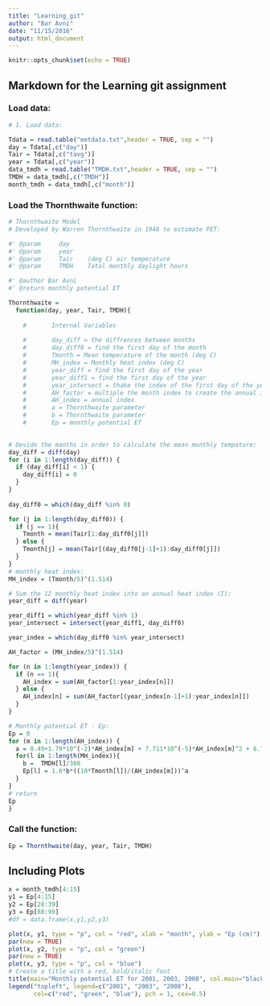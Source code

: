 ```yaml
---
title: "Learning_git"
author: "Bar Avni"
date: "11/15/2016"
output: html_document
---
```


```r
knitr::opts_chunk$set(echo = TRUE)
```

## Markdown for the Learning git assignment

### Load data:
```r
# 1. Load data:

Tdata = read.table("metdata.txt",header = TRUE, sep = "")
day = Tdata[,c("day")]
Tair = Tdata[,c("tavg")]
year = Tdata[,c("year")]
data_tmdh = read.table("TMDH.txt",header = TRUE, sep = "")
TMDH = data_tmdh[,c("TMDH")]
month_tmdh = data_tmdh[,c("month")]
```

### Load the Thornthwaite function: 

```r

# Thornthwaite Model
# Developed by Warren Thornthwaite in 1948 to estimate PET:

#' @param     day
#' @param     year    
#' @param     Tair    (deg C) air temperature
#' @param     TMDH    Total monthly daylight hours

#' @author Bar Avni 
#' @return monthly potential ET 

Thornthwaite = 
  function(day, year, Tair, TMDH){
    
    #       Internal Variables
    
    #       day_diff = the diffrences between months
    #       day_diff0 = find the first day of the month
    #       Tmonth = Mean temperature of the month (deg C)
    #       MH_index = Monthly heat index (deg C)
    #       year_diff = find the first day of the year
    #       year_diff1 = find the first day of the year
    #       year_intersect = thake the index of the first day of the year
    #       AH_factor = multiple the month index to create the annual index
    #       AH_index = annual index
    #       a = Thornthwaite parameter
    #       b = Thornthwaite parameter
    #       Ep = monthly potential ET 
    

# Devide the manths in order to calculate the mean monthly tempature:
day_diff = diff(day)
for (i in 1:length(day_diff)) {
  if (day_diff[i] < 1) {
    day_diff[i] = 0 
  }
}
  
day_diff0 = which(day_diff %in% 0)

for (j in 1:length(day_diff0)) {
  if (j == 1){
    Tmonth = mean(Tair[1:day_diff0[j]])  
  } else {
    Tmonth[j] = mean(Tair[(day_diff0[j-1]+1):day_diff0[j]])  
  }
}
# monthly heat index:
MH_index = (Tmonth/5)^(1.514)

# Sum the 12 monthly heat index into an annual heat index (I):
year_diff = diff(year)

year_diff1 = which(year_diff %in% 1)
year_intersect = intersect(year_diff1, day_diff0)

year_index = which(day_diff0 %in% year_intersect)

AH_factor = (MH_index/5)^(1.514)

for (n in 1:length(year_index)) {
  if (n == 1){
    AH_index = sum(AH_factor[1:year_index[n]]) 
  } else {
    AH_index[n] = sum(AH_factor[(year_index[n-1]+1):year_index[n]])  
  }
}

# Monthly potential ET - Ep:
Ep = 0
for (m in 1:length(AH_index)) {
  a = 0.49+1.79*10^(-2)*AH_index[m] + 7.711*10^(-5)*AH_index[m]^2 + 6.751*10^(-7)*AH_index[m]^3
  for(l in 1:length(MH_index)){
    b =  TMDH[l]/360
    Ep[l] = 1.6*b*((10*Tmonth[l])/(AH_index[m]))^a
  }
}
# return
Ep
}
```

### Call the function: 

```r
Ep = Thornthwaite(day, year, Tair, TMDH)
```


## Including Plots



```r
x = month_tmdh[4:15]
y1 = Ep[4:15]
y2 = Ep[28:39]
y3 = Ep[88:99]
#df = data.frame(x,y1,y2,y3)

plot(x, y1, type = "p", col = "red", xlab = "month", ylab = "Ep (cm)")
par(new = TRUE)
plot(x, y2, type = "p", col = "green")
par(new = TRUE)
plot(x, y3, type = "p", col = "blue")
# Create a title with a red, bold/italic font
title(main="Monthly potential ET for 2001, 2003, 2008", col.main="black", font.main=4)
legend("topleft", legend=c("2001", "2003", "2008"),
       col=c("red", "green", "blue"), pch = 1, cex=0.5)
```

